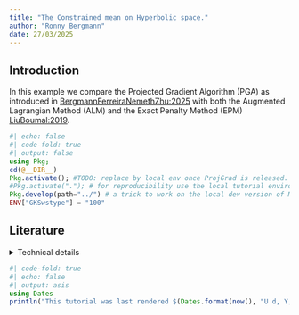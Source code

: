 ```yaml
---
title: "The Constrained mean on Hyperbolic space."
author: "Ronny Bergmann"
date: 27/03/2025
---
```


## Introduction

In this example we compare the Projected Gradient Algorithm (PGA) as introduced in [BergmannFerreiraNemethZhu:2025](@cite) with both the Augmented Lagrangian Method (ALM) and the Exact Penalty Method (EPM) [LiuBoumal:2019](@cite).

```julia
#| echo: false
#| code-fold: true
#| output: false
using Pkg;
cd(@__DIR__)
Pkg.activate(); #TODO: replace by local env once ProjGrad is released.
#Pkg.activate("."); # for reproducibility use the local tutorial environment.
Pkg.develop(path="../") # a trick to work on the local dev version of ManoptExamples
ENV["GKSwstype"] = "100"
```

## Literature

````{=commonmark}
```@bibliography
Pages = ["Constrained-Mean-H2.md"]
Canonical=false
```
````

<details><summary>Technical details</summary>

## Technical details

This tutorial is cached. It was last run on the following package versions.

```julia
#| code-fold: true
#| echo: false
using Pkg
Pkg.status()
```
</details>
```julia
#| code-fold: true
#| echo: false
#| output: asis
using Dates
println("This tutorial was last rendered $(Dates.format(now(), "U d, Y, H:M:S")).");
```